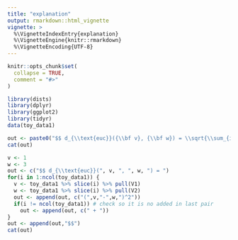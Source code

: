 ```yaml
---
title: "explanation"
output: rmarkdown::html_vignette
vignette: >
  %\VignetteIndexEntry{explanation}
  %\VignetteEngine{knitr::rmarkdown}
  %\VignetteEncoding{UTF-8}
---
```


```r
knitr::opts_chunk$set(
  collapse = TRUE,
  comment = "#>"
)
```

```r
library(dists)
library(dplyr)
library(ggplot2)
library(tidyr)
data(toy_data1)
```

```r
out <- paste0("$$ d_{\\text{euc}}({\\bf v}, {\\bf w}) = \\sqrt{\\sum_{i=1}^n (v_i-w_i)^2}$$")
cat(out)
```

```r
v <- 1
w <- 3
out <- c("$$ d_{\\text{euc}}(", v, ", ", w, ") = ")
for(i in 1:ncol(toy_data1)) {
  v <- toy_data1 %>% slice(i) %>% pull(V1)
  w <- toy_data1 %>% slice(i) %>% pull(V2)
  out <- append(out, c("(",v,"-",w,")^2"))
  if(i != ncol(toy_data1)) # check so it is no added in last pair
    out <- append(out, c(" + "))
}
out <- append(out,"$$")
cat(out)
```

